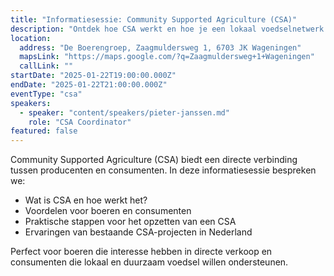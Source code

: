 ```yaml
---
title: "Informatiesessie: Community Supported Agriculture (CSA)"
description: "Ontdek hoe CSA werkt en hoe je een lokaal voedselnetwerk kunt opzetten in jouw gemeenschap."
location:
  address: "De Boerengroep, Zaagmuldersweg 1, 6703 JK Wageningen"
  mapsLink: "https://maps.google.com/?q=Zaagmuldersweg+1+Wageningen"
  callLink: ""
startDate: "2025-01-22T19:00:00.000Z"
endDate: "2025-01-22T21:00:00.000Z"
eventType: "csa"
speakers:
  - speaker: "content/speakers/pieter-janssen.md"
    role: "CSA Coordinator"
featured: false
---
```


Community Supported Agriculture (CSA) biedt een directe verbinding tussen producenten en consumenten. In deze informatiesessie bespreken we:

- Wat is CSA en hoe werkt het?
- Voordelen voor boeren en consumenten
- Praktische stappen voor het opzetten van een CSA
- Ervaringen van bestaande CSA-projecten in Nederland

Perfect voor boeren die interesse hebben in directe verkoop en consumenten die lokaal en duurzaam voedsel willen ondersteunen.
